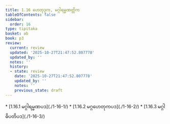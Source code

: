 ```yaml
---
title: 1.16 ဟေတုဒုက, မဂ္ဂါရမ္မဏတ္တိက
tableOfContents: false
sidebar:
  order: 16
type: tipitaka
basket: ab
book: p3
review:
  current: review
  updated: '2025-10-27T21:47:52.807778'
  updated_by: ''
  notes: ''
  history:
  - state: review
    date: '2025-10-27T21:47:52.807778'
    updated_by: ''
    notes: ''
    previous_state: draft
---
```



<ReviewStatus review={frontmatter.review} showDetails={true} />

<HypothesisAnnotation frontmatter={frontmatter} />

<DynamicBreadcrumb />



<TableOfContents book="p3" section="1.16">
* [1.16.1 မဂ္ဂါရမ္မဏပဒ](./1-16-1/)
* [1.16.2 မဂ္ဂဟေတုကပဒ](./1-16-2/)
* [1.16.3 မဂ္ဂါဓိပတိပဒ](./1-16-3/)
</TableOfContents>